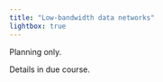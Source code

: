 ```yaml
---
title: "Low-bandwidth data networks"
lightbox: true
---
```


::: {.callout-note title="Current status of this initiative"}
Planning only.
:::

Details in due course.
